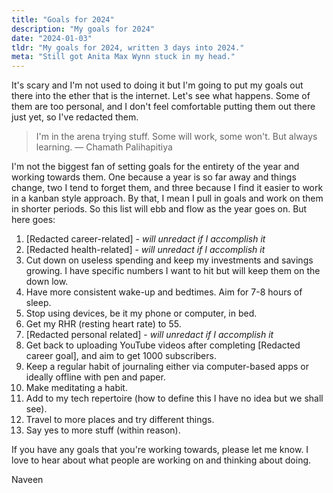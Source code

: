 ```yaml
---
title: "Goals for 2024"
description: "My goals for 2024"
date: "2024-01-03"
tldr: "My goals for 2024, written 3 days into 2024."
meta: "Still got Anita Max Wynn stuck in my head."
---
```


It's scary and I'm not used to doing it but I'm going to put my goals out there into the ether that is the internet. Let's see what happens. Some of them are too personal, and I don't feel comfortable putting them out there just yet, so I've redacted them.

> I'm in the arena trying stuff. Some will work, some won't. But always learning.
> — Chamath Palihapitiya

I'm not the biggest fan of setting goals for the entirety of the year and working towards them. One because a year is so far away and things change, two I tend to forget them, and three because I find it easier to work in a kanban style approach. By that, I mean I pull in goals and work on them in shorter periods. So this list will ebb and flow as the year goes on. But here goes:

1. [Redacted career-related] - _will unredact if I accomplish it_
2. [Redacted health-related] - _will unredact if I accomplish it_
3. Cut down on useless spending and keep my investments and savings growing. I have specific numbers I want to hit but will keep them on the down low.
4. Have more consistent wake-up and bedtimes. Aim for 7-8 hours of sleep.
5. Stop using devices, be it my phone or computer, in bed.
6. Get my RHR (resting heart rate) to 55.
7. [Redacted personal related] - _will unredact if I accomplish it_
8. Get back to uploading YouTube videos after completing [Redacted career goal], and aim to get 1000 subscribers.
9. Keep a regular habit of journaling either via computer-based apps or ideally offline with pen and paper.
10. Make meditating a habit.
11. Add to my tech repertoire (how to define this I have no idea but we shall see).
12. Travel to more places and try different things.
13. Say yes to more stuff (within reason).

If you have any goals that you're working towards, please let me know. I love to hear about what people are working on and thinking about doing.

Naveen
